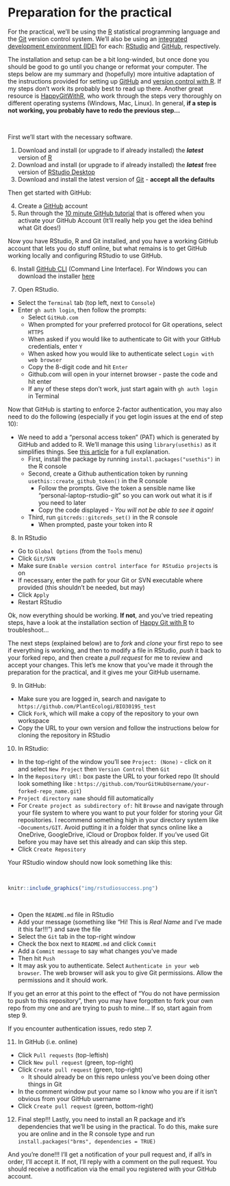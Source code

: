 # Preparation for the practical {#pracprep}

For the practical, we'll be using the [R](https://cran.r-project.org/) statistical programming language and the [Git](https://git-scm.com/) version control system. We'll also be using an [integrated development environment (IDE)](https://en.wikipedia.org/wiki/Integrated_development_environment) for each: [RStudio](https://www.rstudio.com) and [GitHub](https://github.com/), respectively.

The installation and setup can be a bit long-winded, but once done you should be good to go until you change or reformat your computer. The steps below are my summary and (hopefully) more intuitive adaptation of the instructions provided for setting up [GitHub](https://docs.github.com/en/get-started/quickstart/set-up-git?email_source=welcome) and [version control with R](https://support.rstudio.com/hc/en-us/articles/200532077-Version-Control-with-Git-and-SVN). If my steps don't work its probably best to read up there. Another great resource is [HappyGitWithR](https://happygitwithr.com/index.html), who work through the steps very thoroughly on different operating systems (Windows, Mac, Linux). In general, **if a step is not working, you probably have to redo the previous step...**

<br>

First we'll start with the necessary software. 

1. Download and install (or upgrade to if already installed) the ***latest*** version of [R](https://cran.r-project.org/)
2. Download and install (or upgrade to if already installed) the ***latest*** free version of [RStudio Desktop](https://www.rstudio.com/products/rstudio/download/)
3. Download and install the latest version of [Git](https://git-scm.com/) - **accept all the defaults**

Then get started with GitHub:

4. Create a [GitHub](https://github.com/) account
5. Run through the [10 minute GitHub tutorial](https://guides.github.com/activities/hello-world/) that is offered when you activate your GitHub Account (It'll really help you get the idea behind what Git does!)

Now you have RStudio, R and Git installed, and you have a working GitHub account that lets you do stuff online, but what remains is to get GitHub working locally and configuring RStudio to use GitHub.

6. Install [GitHub CLI](https://github.com/cli/cli#installation) (Command Line Interface). For Windows you can download the installer [here](https://cli.github.com/)

7. Open RStudio. 
- Select the `Terminal` tab (top left, next to `Console`)
- Enter `gh auth login`, then follow the prompts:
  - Select `GitHub.com`
  - When prompted for your preferred protocol for Git operations, select `HTTPS`
  - When asked if you would like to authenticate to Git with your GitHub credentials, enter `Y`
  - When asked how you would like to authenticate select `Login with web browser`
  - Copy the 8-digit code and hit `Enter`
  - Github.com will open in your internet browser - paste the code and hit enter
  - If any of these steps don't work, just start again with `gh auth login` in Terminal

Now that GitHub is starting to enforce 2-factor authentication, you may also need to do the following (especially if you get login issues at the end of step 10):

- We need to add a "personal access token" (PAT) which is generated by GitHub and added to R. We'll manage this using `library(usethis)` as it simplifies things. See [this article](https://usethis.r-lib.org/articles/git-credentials.html) for a full explanation.
  - First, install the package by running `install.packages("usethis")` in the R console
  - Second, create a Github authentication token by running `usethis::create_github_token()` in the R console
    - Follow the prompts. Give the token a sensible name like "personal-laptop-rstudio-git" so you can work out what it is if you need to later
    - Copy the code displayed - _You will not be able to see it again!_
  - Third, run `gitcreds::gitcreds_set()` in the R console
    - When prompted, paste your token into R

8. In RStudio
- Go to `Global Options` (from the `Tools` menu)
- Click `Git/SVN`
- Make sure `Enable version control interface for RStudio projects` is on
- If necessary, enter the path for your Git or SVN executable where provided (this shouldn't be needed, but may)
- Click `Apply`
- Restart RStudio

Ok, now everything should be working. **If not**, and you've tried repeating steps, have a look at the installation section of [Happy Git with R](https://happygitwithr.com/) to troubleshoot...

The next steps (explained below) are to _fork_ and _clone_ your first repo to see if everything is working, and then to modify a file in RStudio, _push_ it back to your forked repo, and then create a _pull request_ for me to review and accept your changes. This let's me know that you've made it through the preparation for the practical, and it gives me your GitHub username.

9. In GitHub:
- Make sure you are logged in, search and navigate to `https://github.com/PlantEcologi/BIO3019S_test`
- Click `Fork`, which will make a copy of the repository to your own workspace
- Copy the URL to your own version and follow the instructions below for cloning the repository in RStudio

10. In RStudio:
- In the top-right of the window you'll see `Project: (None)` - click on it and select `New Project` then `Version Control` then `Git`
- In the `Repository URl:` box paste the URL to your forked repo (It should look something like : `https://github.com/YourGitHubUsername/your-forked-repo_name.git`)
- `Project directory name` should fill automatically
- For `Create project as subdirectory of:` hit `Browse` and navigate through your file system to where you want to put your folder for storing your Git repositories. I recommend something high in your directory system like `~Documents/GIT`. Avoid putting it in a folder that syncs online like a OneDrive, GoogleDrive, iCloud or Dropbox folder. If you've used Git before you may have set this already and can skip this step.
- Click `Create Repository`

Your RStudio window should now look something like this:

<br>

```r
knitr::include_graphics("img/rstudiosuccess.png")
```

<br>

- Open the `README.md` file in RStudio
- Add your message (something like "Hi! This is _Real Name_ and I've made it this far!!!") and save the file
- Select the `Git` tab in the top-right window
- Check the box next to `README.md` and click `Commit`
- Add a `Commit message` to say what changes you've made
- Then hit `Push`
- It may ask you to authenticate. Select `Authenticate in your web browser`. The web browser will ask you to give Git permissions. Allow the permissions and it should work.

If you get an error at this point to the effect of "You do not have permission to push to this repository", then you may have forgotten to fork your own repo from my one and are trying to push to mine... If so, start again from step 9.

If you encounter authentication issues, redo step 7. 

11. In GitHub (i.e. online)
- Click `Pull requests` (top-leftish)
- Click `New pull request` (green, top-right)
- Click `Create pull request` (green, top-right)
  - It should already be on this repo unless you've been doing other things in Git
- In the comment window put your name so I know who you are if it isn't obvious from your GitHub username
- Click `Create pull request` (green, bottom-right)

12. Final step!!! Lastly, you need to install an R package and it's dependencies that we'll be using in the practical. To do this, make sure you are online and in the R console type and run `install.packages("brms", dependencies = TRUE)`

And you're done!!! I'll get a notification of your pull request and, if all's in order, I'll accept it. If not, I'll reply with a comment on the pull request. You should receive a notification via the email you registered with your GitHub account.

<br>
